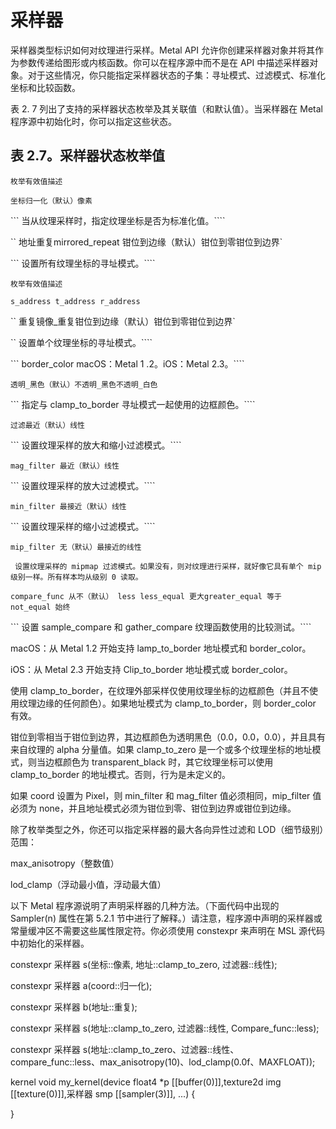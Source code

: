 # 采样器

<OrigninalPDF title="2.10 Samplers" />

采样器类型标识如何对纹理进行采样。Metal API 允许你创建采样器对象并将其作为参数传递给图形或内核函数。你可以在程序源中而不是在 API 中描述采样器对象。对于这些情况，你只能指定采样器状态的子集：寻址模式、过滤模式、标准化坐标和比较函数。

表 2. 7 列出了支持的采样器状态枚举及其关联值（和默认值）。当采样器在 Metal 程序源中初始化时，你可以指定这些状态。

## 表 2.7。采样器状态枚举值

`枚举有效值描述`

`坐标归一化（默认）像素`

``` 当从纹理采样时，指定纹理坐标是否为标准化值。````

`` 地址重复mirrored_repeat 钳位到边缘（默认）钳位到零钳位到边界`

``` 设置所有纹理坐标的寻址模式。````

`枚举有效值描述`

`s_address t_address r_address`

`` 重复镜像_重复钳位到边缘（默认）钳位到零钳位到边界`

`` 设置单个纹理坐标的寻址模式。````

``` border_color macOS：Metal 1 .2。iOS：Metal 2.3。````

`透明_黑色（默认）不透明_黑色不透明_白色`

``` 指定与 clamp_to_border 寻址模式一起使用的边框颜色。````

`过滤最近（默认）线性`

``` 设置纹理采样的放大和缩小过滤模式。````

`mag_filter 最近（默认）线性`

``` 设置纹理采样的放大过滤模式。````

`min_filter 最接近（默认）线性`

``` 设置纹理采样的缩小过滤模式。````

`mip_filter 无（默认）最接近的线性`

` 设置纹理采样的 mipmap 过滤模式。如果没有，则对纹理进行采样，就好像它具有单个 mip 级别一样。所有样本均从级别 0 读取。`

`compare_func 从不（默认） less less_equal 更大greater_equal 等于 not_equal 始终 `

``` 设置 sample_compare 和 gather_compare 纹理函数使用的比较测试。````

macOS：从 Metal 1.2 开始支持 lamp_to_border 地址模式和 border_color。

iOS：从 Metal 2.3 开始支持 Clip_to_border 地址模式或 border_color。

使用 clamp_to_border，在纹理外部采样仅使用纹理坐标的边框颜色（并且不使用纹理边缘的任何颜色）。如果地址模式为 clamp_to_border，则 border_color 有效。

钳位到零相当于钳位到边界，其边框颜色为透明黑色（0.0，0.0，0.0），并且具有来自纹理的 alpha 分量值。如果 clamp_to_zero 是一个或多个纹理坐标的地址模式，则当边框颜色为 transparent_black 时，其它纹理坐标可以使用 clamp_to_border 的地址模式。否则，行为是未定义的。

如果 coord 设置为 Pixel，则 min_filter 和 mag_filter 值必须相同，mip_filter 值必须为 none，并且地址模式必须为钳位到零、钳位到边界或钳位到边缘。

除了枚举类型之外，你还可以指定采样器的最大各向异性过滤和 LOD（细节级别）范围：

max_anisotropy（整数值）

lod_clamp（浮动最小值，浮动最大值）

以下 Metal 程序源说明了声明采样器的几种方法。（下面代码中出现的 Sampler(n) 属性在第 5.2.1 节中进行了解释。）请注意，程序源中声明的采样器或常量缓冲区不需要这些属性限定符。你必须使用 constexpr 来声明在 MSL 源代码中初始化的采样器。

constexpr 采样器 s(坐标::像素, 地址::clamp_to_zero, 过滤器::线性);

constexpr 采样器 a(coord::归一化);

constexpr 采样器 b(地址::重复);

constexpr 采样器 s(地址::clamp_to_zero, 过滤器::线性, Compare_func::less);

constexpr 采样器 s(地址::clamp_to_zero、过滤器::线性、compare_func::less、max_anisotropy(10)、lod_clamp(0.0f、MAXFLOAT));

kernel void my_kernel(device float4 \*p [[buffer(0)]],texture2d img [[texture(0)]],采样器 smp [[sampler(3)]], ...) {

}
